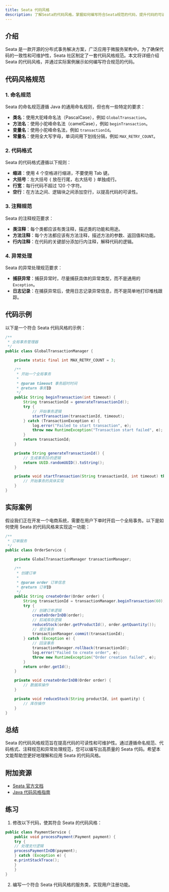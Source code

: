 ```yaml
---
title: Seata 代码风格
description: 了解Seata的代码风格，掌握如何编写符合Seata规范的代码，提升代码的可读性和可维护性。
---
```


## 介绍

Seata 是一款开源的分布式事务解决方案，广泛应用于微服务架构中。为了确保代码的一致性和可维护性，Seata 社区制定了一套代码风格规范。本文将详细介绍 Seata 的代码风格，并通过实际案例展示如何编写符合规范的代码。

## 代码风格规范

### 1. 命名规范

Seata 的命名规范遵循 Java 的通用命名规则，但也有一些特定的要求：

- **类名**：使用大驼峰命名法（PascalCase），例如 `GlobalTransaction`。
- **方法名**：使用小驼峰命名法（camelCase），例如 `beginTransaction`。
- **变量名**：使用小驼峰命名法，例如 `transactionId`。
- **常量名**：使用全大写字母，单词间用下划线分隔，例如 `MAX_RETRY_COUNT`。

### 2. 代码格式

Seata 的代码格式遵循以下规则：

- **缩进**：使用 4 个空格进行缩进，不要使用 Tab 键。
- **大括号**：左大括号 `{` 放在行尾，右大括号 `}` 单独成行。
- **行宽**：每行代码不超过 120 个字符。
- **空行**：在方法之间、逻辑块之间添加空行，以提高代码的可读性。

### 3. 注释规范

Seata 的注释规范要求：

- **类注释**：每个类都应该有类注释，描述类的功能和用途。
- **方法注释**：每个方法都应该有方法注释，描述方法的参数、返回值和功能。
- **行内注释**：在代码的关键部分添加行内注释，解释代码的逻辑。

### 4. 异常处理

Seata 的异常处理规范要求：

- **捕获异常**：捕获异常时，尽量捕获具体的异常类型，而不是通用的 `Exception`。
- **日志记录**：在捕获异常后，使用日志记录异常信息，而不是简单地打印堆栈跟踪。

## 代码示例

以下是一个符合 Seata 代码风格的示例：

```java
/**
 * 全局事务管理器
 */
public class GlobalTransactionManager {

    private static final int MAX_RETRY_COUNT = 3;

    /**
     * 开始一个全局事务
     *
     * @param timeout 事务超时时间
     * @return 事务ID
     */
    public String beginTransaction(int timeout) {
        String transactionId = generateTransactionId();
        try {
            // 开始事务逻辑
            startTransaction(transactionId, timeout);
        } catch (TransactionException e) {
            log.error("Failed to start transaction", e);
            throw new RuntimeException("Transaction start failed", e);
        }
        return transactionId;
    }

    private String generateTransactionId() {
        // 生成事务ID的逻辑
        return UUID.randomUUID().toString();
    }

    private void startTransaction(String transactionId, int timeout) throws TransactionException {
        // 开始事务的具体实现
    }
}
```

## 实际案例

假设我们正在开发一个电商系统，需要在用户下单时开启一个全局事务。以下是如何使用 Seata 的代码风格来实现这一功能：

```java
/**
 * 订单服务
 */
public class OrderService {

    private GlobalTransactionManager transactionManager;

    /**
     * 创建订单
     *
     * @param order 订单信息
     * @return 订单ID
     */
    public String createOrder(Order order) {
        String transactionId = transactionManager.beginTransaction(60);
        try {
            // 创建订单逻辑
            createOrderInDB(order);
            // 扣减库存逻辑
            reduceStock(order.getProductId(), order.getQuantity());
            // 提交事务
            transactionManager.commit(transactionId);
        } catch (Exception e) {
            // 回滚事务
            transactionManager.rollback(transactionId);
            log.error("Failed to create order", e);
            throw new RuntimeException("Order creation failed", e);
        }
        return order.getId();
    }

    private void createOrderInDB(Order order) {
        // 数据库操作
    }

    private void reduceStock(String productId, int quantity) {
        // 库存操作
    }
}
```

## 总结

Seata 的代码风格规范旨在提高代码的可读性和可维护性。通过遵循命名规范、代码格式、注释规范和异常处理规范，您可以编写出高质量的 Seata 代码。希望本文能帮助您更好地理解和应用 Seata 的代码风格。

## 附加资源

- [Seata 官方文档](https://seata.io/zh-cn/docs/)
- [Java 代码风格指南](https://google.github.io/styleguide/javaguide.html)

## 练习

1. 修改以下代码，使其符合 Seata 的代码风格：

```java
public class PaymentService {
    public void processPayment(Payment payment) {
    try {
    // 处理支付逻辑
    processPaymentInDB(payment);
    } catch (Exception e) {
    e.printStackTrace();
    }
    }
}
```

2. 编写一个符合 Seata 代码风格的服务类，实现用户注册功能。